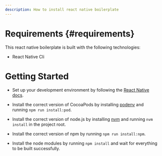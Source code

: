 ```yaml
---
description: How to install react native boilerplate
---
```


# Requirements {#requirements}

This react native boilerplate is built with the following technologies:

- React Native Cli

# Getting Started

- Set up your development environment by following the
  [React Native docs](https://reactnative.dev/docs/environment-setup).

- Install the correct version of CocoaPods by installing
  [podenv](https://github.com/kylef-archive/podenv) and running
  `npm run install:pod`.

- Install the correct version of node.js by installing
  [nvm](https://github.com/creationix/nvm) and running `nvm install` in the
  project root.

- Install the correct version of npm by running `npm run install:npm`.

- Install the node modules by running `npm install` and wait for everything to
  be built successfully.
